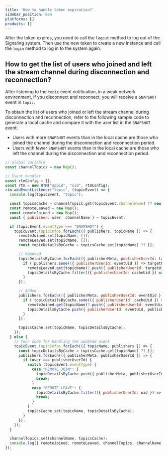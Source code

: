 ```yaml
---
title: 'How to handle token expiration?'
sidebar_position: 664
platforms: []
products: []
---
```



After the token expires, you need to call the `logout` method to log out of the Signaling system. Then use the new token to create a new instance and call the `login` method to log in to the system again.

## How to get the list of users who joined and left the stream channel during disconnection and reconnection?

After listening to the `topic` event notification, in a weak network environment, if you disconnect and reconnect, you will receive a `SNAPSHOT` event in `topic`.

To obtain the list of users who joined or left the stream channel during disconnection and reconnection, refer to the following sample code to generate a local cache and compare it with the user list in the `SNAPSHOT` event:
- Users with more `SNAPSHOT` events than in the local cache are those who joined the channel during the disconnection and reconnection period.
- Users with fewer `SNAPSHOT` events than in the local cache are those who left the channel during the disconnection and reconnection period.

```javascript
// Global variable
const channelTopics = new Map();

// Event handler
const rtmConfig = {};
const rtm = new RTM("appid", "uid", rtmConfig);
rtm.addEventListener("topic", (topicEvent) => {
  console.log(topicEvent, "topic");

  const topicsCache = channelTopics.get(topicEvent.channelName) ?? new Map();
  const remoteLeaved = new Map();
  const remoteJoined = new Map();
  const { publisher: user, channelName } = topicEvent;

  if (topicEvent.eventType === "SNAPSHOT") {
    topicEvent.topicInfos.forEach(({ publishers, topicName }) => {
      remoteJoined.set(topicName, []);
      remoteLeaved.set(topicName, []);
      const topicDetailsByCache = topicsCache.get(topicName) ?? [];

      // Removed
      topicDetailsByCache.forEach(({ publisherMeta, publisherUserId: targetUid }) => {
        if (!publishers.some(({ publisherUserId: eventUid }) => targetUid === eventUid)) {
          remoteLeaved.get(topicName)?.push({ publisherUserId: targetUid, publisherMeta });
          topicDetailsByCache.filter(({ publisherUserId: cacheUid }) => cacheUid !== targetUid);
        }
      });

      // Added
      publishers.forEach(({ publisherMeta, publisherUserId: eventUid }) => {
        if (!topicDetailsByCache.some(({ publisherUserId: cacheUid }) => eventUid === cacheUid)) {
          remoteJoined.get(topicName)?.push({ publisherUserId: eventUid, publisherMeta });
          topicDetailsByCache.push({ publisherUserId: eventUid, publisherMeta });
        }
      });

      topicsCache.set(topicName, topicDetailsByCache);
    });
  } else {
    // Your code for handling the updated event
    topicEvent.topicInfos.forEach(({ topicName, publishers }) => {
      const topicDetailsByCache = topicsCache.get(topicName) ?? [];
      publishers.forEach(({ publisherMeta, publisherUserId }) => {
        if (user === publisherUserId) {
          switch (topicEvent.eventType) {
            case "REMOTE_JOIN": {
              topicDetailsByCache.push({ publisherMeta, publisherUserId });
              break;
            }
            case "REMOTE_LEAVE": {
              topicDetailsByCache.filter(({ publisherUserId: uid }) => uid !== publisherUserId);
              break;
            }
          }
          topicsCache.set(topicName, topicDetailsByCache);
        }
      });
    });
  }

  channelTopics.set(channelName, topicsCache);
  console.log({ remoteJoined, remoteLeaved, channelTopics, channelName }, "topic diff for debug");
});
```
